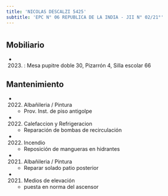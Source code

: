 ```yaml
---
title: 'NICOLAS DESCALZI 5425'
subtitle: 'EPC N° 06 REPUBLICA DE LA INDIA - JII N° 02/21°'
---
```


#


## Mobiliario

*  (2023) : Mesa pupitre doble 30, Pizarrón 4, Silla escolar 66 





## Mantenimiento

*  (2022) Albañileria / Pintura 
    + Prov. Inst.  de piso antigolpe

*  (2022) Calefaccion y Refrigeracion 
    + Reparación de bombas de recirculación

*  (2022) Incendio 
    + Reposición de mangueras en hidrantes

*  (2021) Albañileria / Pintura 
    + Reparar solado patio posterior

*  (2021) Medios de elevación 
    + puesta en norma del ascensor



